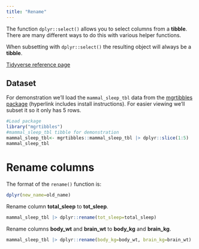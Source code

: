 ```yaml
---
title: "Rename"
---
```


The function `dplyr::select()` allows you to select columns from a __tibble__.
There are many different ways to do this with various helper functions.

When subsetting with `dplyr::select()` the resulting object will always be a __tibble__.

[Tidyverse reference page](https://dplyr.tidyverse.org//reference/select.html)

## Dataset

For demonstration we'll load the `mammal_sleep_tbl` data from the [mgrtibbles package](/datasets/mgrtibbles.qmd) (hyperlink includes install instructions). For easier viewing we'll subset it so it only has 5 rows.

```r
#Load package
library("mgrtibbles")
#mammal_sleep_tbl tibble for demonstration
mammal_sleep_tbl<- mgrtibbles::mammal_sleep_tbl |> dplyr::slice(1:5)
mammal_sleep_tbl
```

# Rename columns

The format of the `rename()` function is:

```r
dplyr(new_name=old_name)
```

Rename column __total_sleep__ to __tot_sleep__. 

```r
mammal_sleep_tbl |> dplyr::rename(tot_sleep=total_sleep)
```

Rename columns __body_wt__ and __brain_wt__ to __body_kg__ and __brain_kg__.

```r
mammal_sleep_tbl |> dplyr::rename(body_kg=body_wt, brain_kg=brain_wt)
```